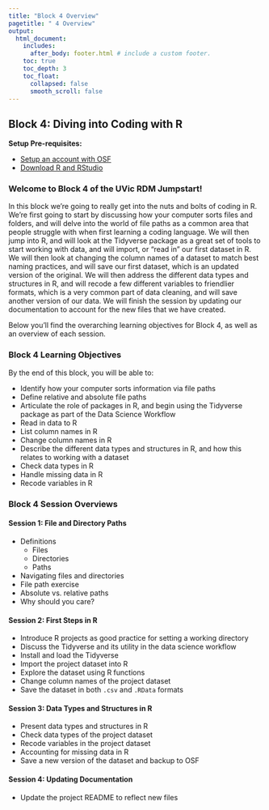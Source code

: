 ```yaml
---
title: "Block 4 Overview"
pagetitle: " 4 Overview"
output:
  html_document:
    includes:
      after_body: footer.html # include a custom footer.
    toc: true
    toc_depth: 3
    toc_float:
      collapsed: false
      smooth_scroll: false
---
```


## Block 4: Diving into Coding with R

**Setup Pre-requisites:**

  * <a href="Block7_EXT-osfSetup.html">Setup an account with OSF</a>
  * <a href="Block7_EXT-RRStudio.html">Download R and RStudio</a>

### Welcome to Block 4 of the UVic RDM Jumpstart!

In this block we're going to really get into the nuts and bolts of coding in R.  We're first going to start by discussing how your computer sorts files and folders, and will delve into the world of file paths as a common area that people struggle with when first learning a coding language.  We will then jump into R, and will look at the Tidyverse package as a great set of tools to start working with data, and will import, or "read in" our first dataset in R.  We will then look at changing the column names of a dataset to match best naming practices, and will save our first dataset, which is an updated version of the original.  We will then address the different data types and structures in R, and will recode a few different variables to friendlier formats, which is a very common part of data cleaning, and will save another version of our data.  We will finish the session by updating our documentation to account for the new files that we have created.

Below you'll find the overarching learning objectives for Block 4, as well as an overview of each session.

### Block 4 Learning Objectives

By the end of this block, you will be able to:

* Identify how your computer sorts information via file paths
* Define relative and absolute file paths
* Articulate the role of packages in R, and begin using the Tidyverse package as part of the Data Science Workflow
* Read in data to R
* List column names in R
* Change column names in R
* Describe the different data types and structures in R, and how this relates to working with a dataset
* Check data types in R
* Handle missing data in R
* Recode variables in R

### Block 4 Session Overviews

#### Session 1: File and Directory Paths

* Definitions
  * Files
  * Directories
  * Paths
* Navigating files and directories
* File path exercise
* Absolute vs. relative paths
* Why should you care?

#### Session 2: First Steps in R

* Introduce R projects as good practice for setting a working directory
* Discuss the Tidyverse and its utility in the data science workflow
* Install and load the Tidyverse
* Import the project dataset into R
* Explore the dataset using R functions
* Change column names of the project dataset
* Save the dataset in both `.csv` and `.RData` formats

#### Session 3: Data Types and Structures in R

* Present data types and structures in R
* Check data types of the project dataset
* Recode variables in the project dataset 
* Accounting for missing data in R
* Save a new version of the dataset and backup to OSF

#### Session 4: Updating Documentation

* Update the project README to reflect new files











